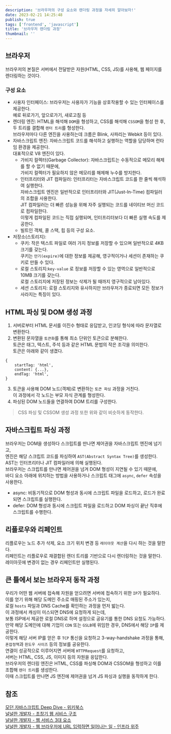 ```yaml
---
description: '브라우저의 구성 요소와 렌더링 과정을 자세히 알아보자!'
date: 2023-02-21 14:25:48
publish: true
tags: ['frontend', 'javascript']
title: '브라우저 렌더링 과정'
thumbnail: ''
---
```


## 브라우저

브라우저의 본질은 서버에서 전달받은 자원(HTML, CSS, JS)를 사용해, 웹 페이지를 렌더링하는 것이다.

<Space />

### 구성 요소

- 사용자 인터페이스:
  브라우저는 사용자가 기능을 상호작용할 수 있는 인터페이스를 제공한다.  
   예로 뒤로가기, 앞으로가기, 새로고침 등
- 렌더링 엔진:
  HTML을 해석해 `DOM`을 형성하고, CSS를 해석해 `CSSOM`을 형성 한 후,  
   두 트리를 결합해 `렌터 트리`를 형성한다.  
   브라우저마다 다른 엔진을 사용하는데 크롬은 Blink, 사파리는 Webkit 등이 있다.
- 자바스크립트 엔진:
  자바스크립트 코드를 해석하고 실행하는 역할을 담당하며 런타임 환경을 제공한다.  
  대표적으로 V8 엔진이 있다.
  - 가비지 컬렉터(Garbage Collector): 자바스크립트는 수동적으로 메모리 해제를 할 수 없기 때문에,  
    가비지 컬렉터가 필요하지 않은 메모리를 해제해 누수를 방지한다.
  - 인터프리터와 JIT 컴파일러:
    인터프리터는 자바스크립트 코드를 한 줄씩 해석하여 실행한다.  
    자바스크립트 엔진은 일반적으로 인터프리터와 JIT(Just-In-Time) 컴파일러의 조합을 사용한다.  
     JIT 컴파일러는 더 빠른 성능을 위해 자주 실행되는 코드를 네이티브 머신 코드로 컴파일한다.  
     이렇게 컴파일된 코드는 직접 실행되며, 인터프리터보다 더 빠른 실행 속도를 제공한다.
  - 빌트인 객체, 콜 스택, 힙 등의 구성 요소.
- 저장소(스토리지):
  - 쿠키: 작은 텍스트 파일로 여러 가지 정보를 저장할 수 있으며 일반적으로 4KB 크기를 갖는다.  
    쿠키는 `만기(expire)`에 대한 정보를 제공해, 영구적이거나 세션이 존재하는 쿠키로 만들 수 있다.
  - 로컬 스토리지:`key-value` 로 정보를 저장할 수 있는 영역으로 일반적으로 10MB 크기를 갖는다.  
    로컬 스토리지에 저장된 정보는 삭제가 될 때까지 영구적으로 남아있다.
  - 세션 스토리지: 로컬 스토리지와 유사하지만 브라우저가 종료되면 모든 정보가 사라지는 특징이 있다.

<Space />

## HTML 파싱 및 DOM 생성 과정

1. 서버로부터 HTML 문서를 이진수 형태로 응답받고, 인코딩 형식에 따라 문자열로 변환한다.
2. 변환된 문자열을 `토큰화`를 통해 최소 단위인 토큰으로 분해한다.  
   토큰은 태그, 텍스트, 주석 등과 같은 HTML 문법의 작은 조각을 의미한다.  
   토큰은 아래와 같이 생겼다.

```tsx
{
	startTag: 'html',
	content: {...},
	endTag: 'html',
}
```

3. 토큰을 사용해 DOM 노드(객체)로 변환하는 `토큰 파싱` 과정을 거친다.  
   이 과정에서 각 노드는 부모 자식 관계를 형성한다.
4. 파싱된 DOM 노드들을 연결하여 DOM 트리를 구성한다.

> CSS 파싱 및 CSSOM 생성 과정 또한 위와 같이 비슷하게 동작한다.

<Space />

## 자바스크립트 파싱 과정

브라우저는 DOM을 생성하다 스크립트를 만나면 제어권을 자바스크립트 엔진에 넘기고,  
엔진은 해당 스크립트 코드를 파싱하여 `AST(Abstract Syntax Tree)`를 생성한다.  
AST는 인터프리터나 JIT 컴파일러에 의해 실행된다.  
브라우저는 스크립트를 만나면 제어권을 넘겨 DOM 형성이 지연될 수 있기 때문에,  
바디 요소 아래에 위치하는 방법을 사용하거나 스크립트 태그에 `async`, `defer` 속성을 사용한다.

- async:
  비동기적으로 DOM 형성과 동시에 스크립트 파일을 로드하고, 로드가 완료되면 스크립트를 실행한다.
- defer:
  DOM 형성과 동시에 스크립트 파일을 로드하고 DOM 파싱이 끝난 직후에 스크립트를 수행한다.

<Space />

## 리플로우와 리페인트

리플로우는 노드 추가 삭제, 요소 크기 위치 변경 등 `레이아웃 계산`을 다시 하는 것을 말한다.  
리페인트는 리플로우로 재결합된 렌더 트리를 기반으로 다시 렌더링하는 것을 말한다.  
레이아웃에 변경이 없는 경우 리페인트만 실행된다.

<Space />

## 큰 틀에서 보는 브라우저 동작 과정

우리가 어떤 웹 서버에 접속해 자원을 얻으려면 서버에 접속하기 위한 `IP`가 필요하다.  
이를 얻기 위해 해당 도메인 주소로 매핑된 주소가 있는지,  
로컬 `hosts` 파일과 DNS Cache를 확인하는 과정을 먼저 밟는다.  
이 과정에서 캐싱이 미스되면 DNS에 요청하게 되는데,  
보통 ISP에서 제공한 로컬 DNS로 하며 설정으로 공유기를 통한 DNS 요청도 가능하다.  
만약 해당 도메인에 대해 기업이 `CDN` 또는 `GSLB`에 위임한 경우, DNS에서 해당 `IP`를 제공한다.  
이렇게 해당 서버 IP를 얻은 후 `TCP` 통신을 요청하고 3-way-handshake 과정을 통해,  
`혼잡정책`과 `윈도우 사이즈` 등의 정보를 공유한다.  
연결이 성공적으로 이루어지면 서버에 `HTTPRequest`를 요청하고,  
서버는 HTML, CSS, JS, 이미지 등의 자원을 응답한다.  
브라우저의 렌더링 엔진은 HTML, CSS를 파싱해 DOM과 CSSOM을 형성하고 이를 조합해 `렌더 트리`를 생성한다.  
이때 스크립트를 만나면 JS 엔진에 제어권을 넘겨 JS 파싱과 실행을 동작하게 한다.

<Space />

## 참조

[모던 자바스크립트 Deep Dive - 위키북스](https://product.kyobobook.co.kr/detail/S000001766445)  
[널널한 개발자 - 초창기 웹 서비스 구조](https://www.youtube.com/watch?v=4Sfned8HLzk)  
[널널한 개발자 - 웹 서비스 3대 요소](https://www.youtube.com/watch?v=byR3BcrChT8)  
[널널한 개발자 - 웹 브라우저에 URL 입력하면 일어나는 일 - 인프라 위주](https://www.youtube.com/watch?v=GAyZ_QgYYYo)
